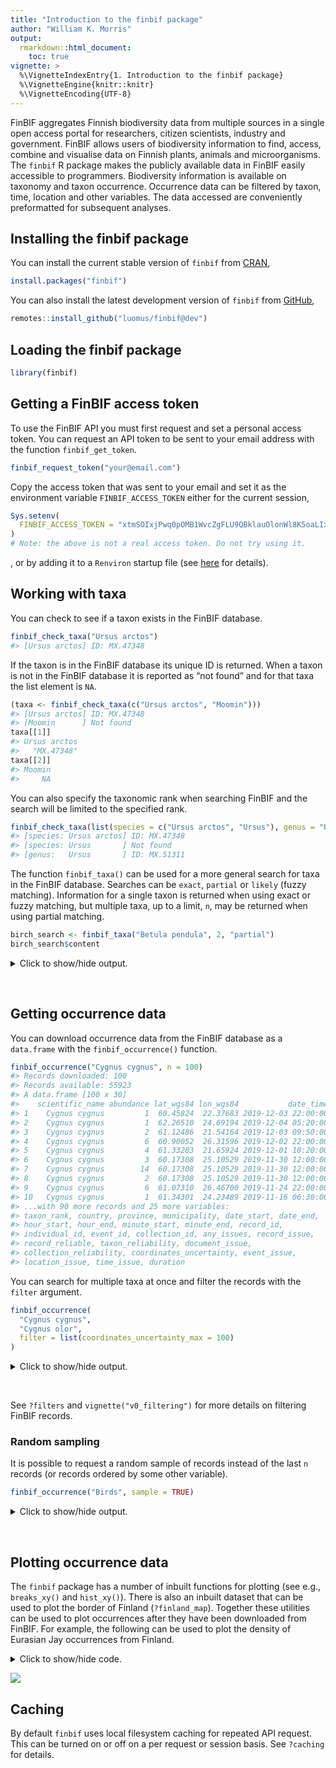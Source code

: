 ```yaml
---
title: "Introduction to the finbif package"
author: "William K. Morris"
output: 
  rmarkdown::html_document:
    toc: true
vignette: >
  %\VignetteIndexEntry{1. Introduction to the finbif package}
  %\VignetteEngine{knitr::knitr}
  %\VignetteEncoding{UTF-8}
---
```



FinBIF aggregates Finnish biodiversity data from multiple sources in a single
open access portal for researchers, citizen scientists, industry and government.
FinBIF allows users of biodiversity information to find, access, combine and 
visualise data on Finnish plants, animals and microorganisms. The `finbif`
R package makes the publicly available data in FinBIF easily accessible to
programmers. Biodiversity information is available on taxonomy and taxon
occurrence. Occurrence data can be filtered by taxon, time, location and other
variables. The data accessed are conveniently preformatted for subsequent
analyses.

## Installing the finbif package
You can install the current stable version of `finbif` from
[CRAN](https://cran.r-project.org),

```r
install.packages("finbif")
```

You can also install the latest development version of `finbif` from
[GitHub](https://github.com),

```r
remotes::install_github("luomus/finbif@dev")
```

## Loading the finbif package

```r
library(finbif)
```

## Getting a FinBIF access token
To use the FinBIF API you must first request and set a personal access token.
You can request an API token to be sent to your email address with the function
`finbif_get_token`.

```r
finbif_request_token("your@email.com")
```

Copy the access token that was sent to your email and set it as the environment
variable `FINBIF_ACCESS_TOKEN` either for the current session,

```r
Sys.setenv(
  FINBIF_ACCESS_TOKEN = "xtmSOIxjPwq0pOMB1WvcZgFLU9QBklauOlonWl8K5oaLIx8RniJLrvcJU4v9H7Et"
)
# Note: the above is not a real access token. Do not try using it.
```
, or by adding it to a `Renviron` startup file (see
[here](https://rviews.rstudio.com/2017/04/19/r-for-enterprise-understanding-r-s-startup/)
for details).

## Working with taxa
You can check to see if a taxon exists in the FinBIF database.

```r
finbif_check_taxa("Ursus arctos")
#> [Ursus arctos] ID: MX.47348
```

If the taxon is in the FinBIF database its unique ID is returned. When a taxon
is not in the FinBIF database it is reported as "not found" and for that taxa
the list element is `NA`.

```r
(taxa <- finbif_check_taxa(c("Ursus arctos", "Moomin")))
#> [Ursus arctos] ID: MX.47348
#> [Moomin      ] Not found
taxa[[1]]
#> Ursus arctos 
#>   "MX.47348"
taxa[[2]]
#> Moomin 
#>     NA
```

You can also specify the taxonomic rank when searching FinBIF and the search
will be limited to the specified rank.

```r
finbif_check_taxa(list(species = c("Ursus arctos", "Ursus"), genus = "Ursus"))
#> [species: Ursus arctos] ID: MX.47348
#> [species: Ursus       ] Not found
#> [genus:   Ursus       ] ID: MX.51311
```

The function `finbif_taxa()` can be used for a more general search for taxa in
the FinBIF database. Searches can be `exact`, `partial` or `likely` (fuzzy
matching). Information for a single taxon is returned when using exact or fuzzy
matching, but multiple taxa, up to a limit, `n`, may be returned when using
partial matching.

```r
birch_search <- finbif_taxa("Betula pendula", 2, "partial")
birch_search$content
```
<details closed>
<summary> Click to show/hide output. </summary>

```r

[[1]]
[[1]]$matchingName
[1] "Betula pendula var. pendula"

[[1]]$nameType
[1] "MX.scientificName"

[[1]]$id
[1] "MX.37994"

[[1]]$scientificName
[1] "Betula pendula var. pendula"

[[1]]$taxonRank
[1] "MX.variety"

[[1]]$cursiveName
[1] TRUE

[[1]]$finnish
[1] TRUE

[[1]]$species
[1] TRUE

[[1]]$vernacularName
[[1]]$vernacularName$fi
[1] "vihtakoivu"

[[1]]$vernacularName$sv
[1] "vanlig vårtbjörk"


[[1]]$informalGroups
[[1]]$informalGroups[[1]]
[[1]]$informalGroups[[1]]$id
[1] "MVL.343"

[[1]]$informalGroups[[1]]$name
[[1]]$informalGroups[[1]]$name$en
[1] "Vascular plants"

[[1]]$informalGroups[[1]]$name$fi
[1] "Putkilokasvit"

[[1]]$informalGroups[[1]]$name$sv
[1] "Kärlväxter"




[[1]]$type
[1] "partialMatches"


[[2]]
[[2]]$matchingName
[1] "Betula pendula var. carelica"

[[2]]$nameType
[1] "MX.scientificName"

[[2]]$id
[1] "MX.37997"

[[2]]$scientificName
[1] "Betula pendula var. carelica"

[[2]]$scientificNameAuthorship
[1] "(Merckl.) Hämet-Ahti"

[[2]]$taxonRank
[1] "MX.variety"

[[2]]$cursiveName
[1] TRUE

[[2]]$finnish
[1] TRUE

[[2]]$species
[1] TRUE

[[2]]$vernacularName
[[2]]$vernacularName$fi
[1] "visakoivu"

[[2]]$vernacularName$sv
[1] "masurbjörk"


[[2]]$informalGroups
[[2]]$informalGroups[[1]]
[[2]]$informalGroups[[1]]$id
[1] "MVL.343"

[[2]]$informalGroups[[1]]$name
[[2]]$informalGroups[[1]]$name$en
[1] "Vascular plants"

[[2]]$informalGroups[[1]]$name$fi
[1] "Putkilokasvit"

[[2]]$informalGroups[[1]]$name$sv
[1] "Kärlväxter"




[[2]]$type
[1] "partialMatches"

```

</details>
<br>

## Getting occurrence data
You can download occurrence data from the FinBIF database as a `data.frame` with
the `finbif_occurrence()` function.

```r
finbif_occurrence("Cygnus cygnus", n = 100)
#> Records downloaded: 100
#> Records available: 55923
#> A data.frame [100 x 30]
#>    scientific_name abundance lat_wgs84 lon_wgs84           date_time
#> 1    Cygnus cygnus         1  60.45824  22.37683 2019-12-03 22:00:00
#> 2    Cygnus cygnus         1  62.26510  24.69194 2019-12-04 05:20:00
#> 3    Cygnus cygnus         2  61.12486  21.54164 2019-12-03 09:50:00
#> 4    Cygnus cygnus         6  60.90052  26.31596 2019-12-02 22:00:00
#> 5    Cygnus cygnus         4  61.33203  21.65924 2019-12-01 10:20:00
#> 6    Cygnus cygnus         3  60.17308  25.10529 2019-11-30 12:00:00
#> 7    Cygnus cygnus        14  60.17308  25.10529 2019-11-30 12:00:00
#> 8    Cygnus cygnus         2  60.17308  25.10529 2019-11-30 12:00:00
#> 9    Cygnus cygnus         6  61.07310  26.46700 2019-11-24 22:00:00
#> 10   Cygnus cygnus         1  61.34301  24.23489 2019-11-16 06:30:00
#> ...with 90 more records and 25 more variables:
#> taxon_rank, country, province, municipality, date_start, date_end,
#> hour_start, hour_end, minute_start, minute_end, record_id,
#> individual_id, event_id, collection_id, any_issues, record_issue,
#> record_reliable, taxon_reliability, document_issue,
#> collection_reliability, coordinates_uncertainty, event_issue,
#> location_issue, time_issue, duration
```

You can search for multiple taxa at once and filter the records with the
`filter` argument.

```r
finbif_occurrence(
  "Cygnus cygnus", 
  "Cygnus olor",
  filter = list(coordinates_uncertainty_max = 100)
)
```
<details closed>
<summary> Click to show/hide output. </summary>

```r

Records downloaded: 10
Records available: 11363
A data.frame [10 x 30]
   scientific_name abundance lat_wgs84 lon_wgs84           date_time
1    Cygnus cygnus        30  61.03529  26.13553 2020-01-07 22:00:00
2    Cygnus cygnus        26  60.93560  26.37433 2020-01-06 22:00:00
3    Cygnus cygnus         1  62.38777  26.05355 2020-01-04 22:00:00
4    Cygnus cygnus        21  60.81513  26.24554 2020-01-04 22:00:00
5    Cygnus cygnus         5  61.12549  21.53582 2020-01-05 10:45:00
6      Cygnus olor         4  61.06336  26.17340 2019-12-31 22:00:00
7    Cygnus cygnus         2  61.09991  21.50955 2019-12-17 10:20:00
8    Cygnus cygnus        40  60.91752  26.32643 2019-12-15 22:00:00
9    Cygnus cygnus         6  60.90052  26.31596 2019-12-02 22:00:00
10   Cygnus cygnus         4  61.33203  21.65924 2019-12-01 10:20:00
...with 0 more records and 25 more variables:
taxon_rank, country, province, municipality, date_start, date_end,
hour_start, hour_end, minute_start, minute_end, record_id,
individual_id, event_id, collection_id, any_issues, record_issue,
record_reliable, taxon_reliability, document_issue,
collection_reliability, coordinates_uncertainty, event_issue,
location_issue, time_issue, duration

```

</details>
<br>

See `?filters` and `vignette("v0_filtering")` for more details on filtering FinBIF
records.

### Random sampling
It is possible to request a random sample of records instead of the last `n`
records (or records ordered by some other variable).

```r
finbif_occurrence("Birds", sample = TRUE)
```
<details closed>
<summary> Click to show/hide output. </summary>

```r

Records downloaded: 10
Records available: 17751448
A data.frame [10 x 30]
        scientific_name abundance lat_wgs84 lon_wgs84           date_time
1    Erithacus rubecula         1  60.47356  27.44691 2007-09-01 04:00:00
2      Numenius arquata         1  59.81111  22.89545 2008-09-01 21:00:00
3     Falco tinnunculus         1  60.61667  22.93333 2012-06-29 13:00:00
4  Corvus corone cornix         1  62.70686  22.02384 1985-06-10 01:20:00
5    Ficedula hypoleuca         1  69.01667  20.86667 1973-06-29 23:00:00
6      Acanthis flammea         1  60.82859  24.25148 1999-12-31 22:00:00
7  Phylloscopus trochi…         1  64.80000  24.63333 1993-06-01 21:00:00
8         Turdus merula         1  60.63333  22.41667 2001-02-18 06:00:00
9  Phylloscopus trochi…         1  60.19879  24.81963 2004-09-11 03:00:00
10  Aegithalos caudatus         1  59.88393  22.54163 1999-12-31 22:00:00
...with 0 more records and 25 more variables:
taxon_rank, country, province, municipality, date_start, date_end,
hour_start, hour_end, minute_start, minute_end, record_id,
individual_id, event_id, collection_id, any_issues, record_issue,
record_reliable, taxon_reliability, document_issue,
collection_reliability, coordinates_uncertainty, event_issue,
location_issue, time_issue, duration

```

</details>
<br>

## Plotting occurrence data
The `finbif` package has a number of inbuilt functions for plotting (see e.g.,
`breaks_xy()` and `hist_xy()`). There is also an inbuilt dataset that can be
used to plot the border of Finland (`?finland_map`). Together these utilities
can be used to plot occurrences after they have been downloaded from FinBIF. For
example, the following can be used to plot the density of Eurasian Jay
occurrences from Finland.

<details closed>
<summary><span title=''>Click to show/hide code.</span></summary>

```r
# Download all the occurrences of Eurasian Jay in Finland
# that have coordinates accurate to at least 100m
jays <- finbif_occurrence(
  taxa   = "Eurasian Jay",
  filter = c(
    coordinates_uncertainty_max = 100,
    country                     = "Finland"
  ),
  n      = 2e4,
  quiet  = TRUE
)

# Compute the density of occurrences in 1/4 degree cells and plot as a heatmap
with(
  data = c(jays, finland_map),
  expr = {
    par(mar = c(5, 5, 1, 1), las = 1)
    # compute a 2d histogram from the occurrences
    breaks  <- breaks_xy(bbox, .25) # breakpoints every 1/4 of a degree
    density <- hist_xy(xy = list(lon_wgs84, lat_wgs84), breaks)
    # plot the histogram as a heatmap
    image(density,
          asp    = 2.4,
          breaks = 2^seq(0, 12), # breakpoints for the gridcell colours
          col    = hcl.colors(12, rev = TRUE),
          xlab   = "Longitude",
          ylab   = "Latitude",
          panel.first = grid())
    legend("topright",
           inset  = c(0, .01),
           legend = expression(2^12, "", "", 2^6, "", "", 2^0),
           fill   = hcl.colors(7),
           border = NA,
           bty    = "n",
           adj    = c(0, 0.25), 
           x.intersp = .2,
           y.intersp = .5)
    # add the Finnish border
    polygon(x = vertices, lwd = .2)
  }
)
```
</details>
![](figure/plot-occurrences-eval-1.png)

## Caching
By default `finbif` uses local filesystem caching for repeated API request. This
can be turned on or off on a per request or session basis. See `?caching` for
details.
